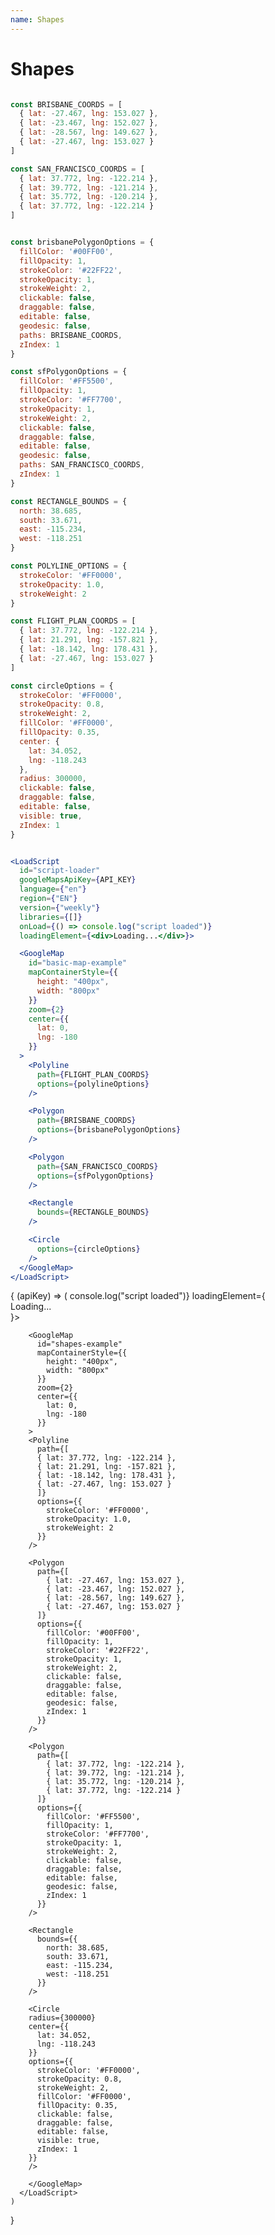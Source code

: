 ```yaml
---
name: Shapes
---
```



# Shapes

```jsx

const BRISBANE_COORDS = [
  { lat: -27.467, lng: 153.027 },
  { lat: -23.467, lng: 152.027 },
  { lat: -28.567, lng: 149.627 },
  { lat: -27.467, lng: 153.027 }
]

const SAN_FRANCISCO_COORDS = [
  { lat: 37.772, lng: -122.214 },
  { lat: 39.772, lng: -121.214 },
  { lat: 35.772, lng: -120.214 },
  { lat: 37.772, lng: -122.214 }
]


const brisbanePolygonOptions = {
  fillColor: '#00FF00',
  fillOpacity: 1,
  strokeColor: '#22FF22',
  strokeOpacity: 1,
  strokeWeight: 2,
  clickable: false,
  draggable: false,
  editable: false,
  geodesic: false,
  paths: BRISBANE_COORDS,
  zIndex: 1
}

const sfPolygonOptions = {
  fillColor: '#FF5500',
  fillOpacity: 1,
  strokeColor: '#FF7700',
  strokeOpacity: 1,
  strokeWeight: 2,
  clickable: false,
  draggable: false,
  editable: false,
  geodesic: false,
  paths: SAN_FRANCISCO_COORDS,
  zIndex: 1
}

const RECTANGLE_BOUNDS = {
  north: 38.685,
  south: 33.671,
  east: -115.234,
  west: -118.251
}

const POLYLINE_OPTIONS = {
  strokeColor: '#FF0000',
  strokeOpacity: 1.0,
  strokeWeight: 2
}

const FLIGHT_PLAN_COORDS = [
  { lat: 37.772, lng: -122.214 },
  { lat: 21.291, lng: -157.821 },
  { lat: -18.142, lng: 178.431 },
  { lat: -27.467, lng: 153.027 }
]

const circleOptions = {
  strokeColor: '#FF0000',
  strokeOpacity: 0.8,
  strokeWeight: 2,
  fillColor: '#FF0000',
  fillOpacity: 0.35,
  center: {
    lat: 34.052,
    lng: -118.243
  },
  radius: 300000,
  clickable: false,
  draggable: false,
  editable: false,
  visible: true,
  zIndex: 1
}


<LoadScript
  id="script-loader"
  googleMapsApiKey={API_KEY}
  language={"en"}
  region={"EN"}
  version={"weekly"}
  libraries={[]}
  onLoad={() => console.log("script loaded")}
  loadingElement={<div>Loading...</div>}>

  <GoogleMap
    id="basic-map-example"
    mapContainerStyle={{
      height: "400px",
      width: "800px"
    }}
    zoom={2}
    center={{
      lat: 0,
      lng: -180
    }}
  >
    <Polyline
      path={FLIGHT_PLAN_COORDS}
      options={polylineOptions}
    />

    <Polygon
      path={BRISBANE_COORDS}
      options={brisbanePolygonOptions}
    />

    <Polygon
      path={SAN_FRANCISCO_COORDS}
      options={sfPolygonOptions}
    />

    <Rectangle
      bounds={RECTANGLE_BOUNDS}
    />

    <Circle
      options={circleOptions}
    />
  </GoogleMap>
</LoadScript>
```

<WithApiKey>
  {
    (apiKey) => (
      <LoadScript
        id="script-loader"
        googleMapsApiKey={apiKey}
        language={"en"}
        region={"EN"}
        version={"weekly"}
        libraries={[]}
        onLoad={() => console.log("script loaded")}
        loadingElement={<div>Loading...</div>}>

        <GoogleMap
          id="shapes-example"
          mapContainerStyle={{
            height: "400px",
            width: "800px"
          }}
          zoom={2}
          center={{
            lat: 0,
            lng: -180
          }}
        >
        <Polyline
          path={[
          { lat: 37.772, lng: -122.214 },
          { lat: 21.291, lng: -157.821 },
          { lat: -18.142, lng: 178.431 },
          { lat: -27.467, lng: 153.027 }
          ]}
          options={{
            strokeColor: '#FF0000',
            strokeOpacity: 1.0,
            strokeWeight: 2
          }}
        />

        <Polygon
          path={[
            { lat: -27.467, lng: 153.027 },
            { lat: -23.467, lng: 152.027 },
            { lat: -28.567, lng: 149.627 },
            { lat: -27.467, lng: 153.027 }
          ]}
          options={{
            fillColor: '#00FF00',
            fillOpacity: 1,
            strokeColor: '#22FF22',
            strokeOpacity: 1,
            strokeWeight: 2,
            clickable: false,
            draggable: false,
            editable: false,
            geodesic: false,
            zIndex: 1
          }}
        />

        <Polygon
          path={[
            { lat: 37.772, lng: -122.214 },
            { lat: 39.772, lng: -121.214 },
            { lat: 35.772, lng: -120.214 },
            { lat: 37.772, lng: -122.214 }
          ]}
          options={{
            fillColor: '#FF5500',
            fillOpacity: 1,
            strokeColor: '#FF7700',
            strokeOpacity: 1,
            strokeWeight: 2,
            clickable: false,
            draggable: false,
            editable: false,
            geodesic: false,
            zIndex: 1
          }}
        />

        <Rectangle
          bounds={{
            north: 38.685,
            south: 33.671,
            east: -115.234,
            west: -118.251
          }}
        />

        <Circle
        radius={300000}
        center={{
          lat: 34.052,
          lng: -118.243
        }}
        options={{
          strokeColor: '#FF0000',
          strokeOpacity: 0.8,
          strokeWeight: 2,
          fillColor: '#FF0000',
          fillOpacity: 0.35,
          clickable: false,
          draggable: false,
          editable: false,
          visible: true,
          zIndex: 1
        }}
        />

        </GoogleMap>
      </LoadScript>
    )

}

</WithApiKey>
